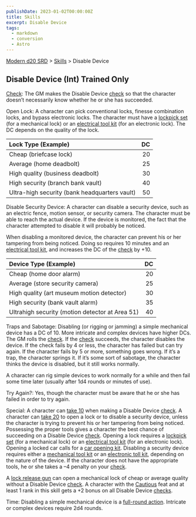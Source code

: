 ```yaml
---
publishDate: 2023-01-02T00:00:00Z
title: Skills
excerpt: Disable Device
tags:
  - markdown
  - conversion
  - Astro
---
```


[Modern d20 SRD](/#modernD20) > [Skills](modern-d20-srd-skills-index) > Disable Device

## Disable Device (Int) Trained Only

[Check](modern-d20-srd-skills-skill-basics-php#skill-check-index): The GM makes the Disable Device [check](modern-d20-srd-skills-skill-basics-php#skill-check-index) so that the character doesn’t necessarily know whether he or she has succeeded.

Open Lock: A character can pick conventional locks, finesse combination locks, and bypass electronic locks. The character must have a [lockpick set](modern-d20-srd-equipment-professional-equipment) (for a mechanical lock) or an [electrical tool kit](modern-d20-srd-equipment-professional-equipment) (for an electronic lock). The DC depends on the quality of the lock.

| Lock Type (Example)                           |  DC |
| :-------------------------------------------- | --: |
| Cheap (briefcase lock)                        |  20 |
| Average (home deadbolt)                       |  25 |
| High quality (business deadbolt)              |  30 |
| High security (branch bank vault)             |  40 |
| Ultra-high security (bank headquarters vault) |  50 |

Disable Security Device: A character can disable a security device, such as an electric fence, motion sensor, or security camera. The character must be able to reach the actual device. If the device is monitored, the fact that the character attempted to disable it will probably be noticed.

When disabling a monitored device, the character can prevent his or her tampering from being noticed. Doing so requires 10 minutes and an [electrical tool kit](modern-d20-srd-equipment-professional-equipment), and increases the DC of the [check](modern-d20-srd-skills-skill-basics-php#skill-check-index) by +10.

| Device Type (Example)                           |  DC |
| :---------------------------------------------- | --: |
| Cheap (home door alarm)                         |  20 |
| Average (store security camera)                 |  25 |
| High quality (art museum motion detector)       |  30 |
| High security (bank vault alarm)                |  35 |
| Ultrahigh security (motion detector at Area 51) |  40 |

Traps and Sabotage: Disabling (or rigging or jamming) a simple mechanical device has a DC of 10. More intricate and complex devices have higher DCs. The GM rolls the [check](modern-d20-srd-skills-skill-basics-php#skill-check-index). If the [check](modern-d20-srd-skills-skill-basics-php#skill-check-index) succeeds, the character disables the device. If the check fails by 4 or less, the character has failed but can try again. If the character fails by 5 or more, something goes wrong. If it’s a trap, the character springs it. If it’s some sort of sabotage, the character thinks the device is disabled, but it still works normally.

A character can rig simple devices to work normally for a while and then fail some time later (usually after 1d4 rounds or minutes of use).

Try Again?: Yes, though the character must be aware that he or she has failed in order to try again.

Special: A character can [take 10](modern-d20-srd-skills-skill-basics-php#take10-index) when making a Disable Device [check](modern-d20-srd-skills-skill-basics-php#skill-check-index). A character
can [take 20](modern-d20-srd-skills-skill-basics-php#take20-index) to open a lock or to disable a security device, unless the character
is trying to prevent his or her tampering from being noticed. Possessing the
proper tools gives a character the best chance of succeeding on a Disable Device
[check](modern-d20-srd-skills-skill-basics-php#skill-check-index). Opening a lock requires a [lockpick set](modern-d20-srd-equipment-professional-equipment) (for a mechanical lock) or an
[electrical tool kit](modern-d20-srd-equipment-professional-equipment) (for an electronic lock). Opening a locked car calls for
a [car opening kit](modern-d20-srd-equipment-professional-equipment). Disabling a security device requires either a [mechanical tool kit](modern-d20-srd-equipment-professional-equipment) or an [electronic toll kit](modern-d20-srd-equipment-professional-equipment), depending on the nature of the device.
If the character does not have the appropriate tools, he or she takes a –4 penalty on your [check](modern-d20-srd-skills-skill-basics-php#skill-check-index).

A [lock release gun](modern-d20-srd-equipment-professional-equipment) can open a mechanical lock of cheap or average quality without a Disable Device [check](modern-d20-srd-skills-skill-basics-php#skill-check-index).
A character with the [Cautious](modern-d20-srd-feats-cautious) feat and at least 1 rank in this skill gets a +2 bonus on all Disable Device [checks](modern-d20-srd-skills-skill-basics-php#skill-check-index).

Time: Disabling a simple mechanical device is a [full-round action](modern-d20-srd-combat-full-round-actions). Intricate or complex devices require 2d4 rounds.

